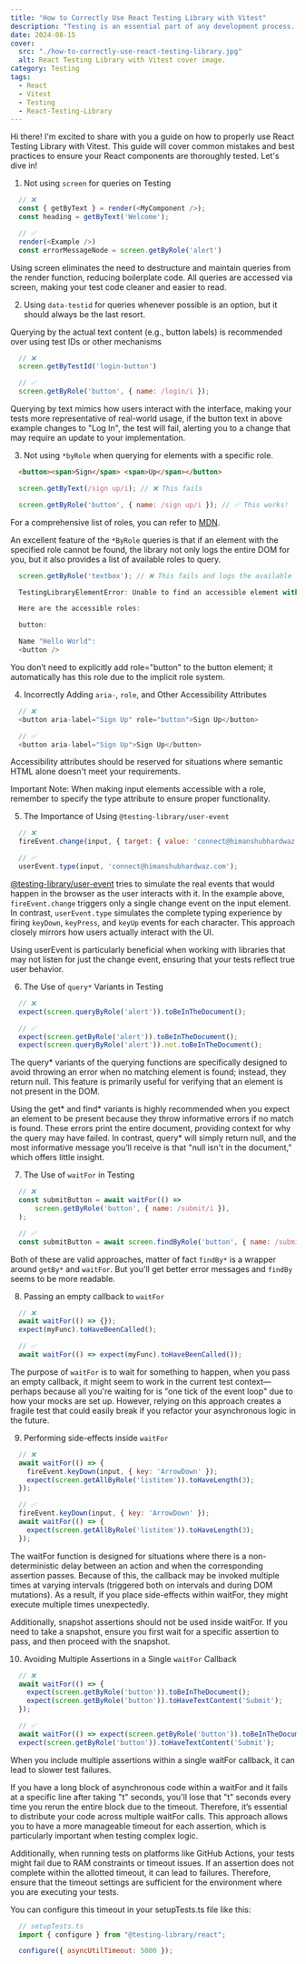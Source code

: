 ```yaml
---
title: "How to Correctly Use React Testing Library with Vitest"
description: "Testing is an essential part of any development process. Learn about common mistakes and best practices for using React Testing Library with Vitest to ensure your React components are thoroughly tested."
date: 2024-08-15
cover:
  src: "./how-to-correctly-use-react-testing-library.jpg"
  alt: React Testing Library with Vitest cover image.
category: Testing
tags:
  - React
  - Vitest
  - Testing
  - React-Testing-Library
---
```


Hi there! I'm excited to share with you a guide on how to properly use React Testing Library with Vitest. This guide will cover common mistakes
and best practices to ensure your React components are thoroughly tested. Let's dive in!

1. Not using `screen` for queries on Testing

```js
  // ❌
  const { getByText } = render(<MyComponent />);
  const heading = getByText('Welcome');  

  // ✅
  render(<Example />)
  const errorMessageNode = screen.getByRole('alert')
```

Using screen eliminates the need to destructure and maintain queries from the render function, reducing boilerplate code.
All queries are accessed via screen, making your test code cleaner and easier to read.

2. Using `data-testid` for queries whenever possible is an option, but it should always be the last resort.

Querying by the actual text content (e.g., button labels) is recommended over using test IDs or other mechanisms

```js
  // ❌
  screen.getByTestId('login-button')

  // ✅
  screen.getByRole('button', { name: /login/i });
```

Querying by text mimics how users interact with the interface, making your tests more representative of real-world usage, if the 
button text in above example changes to "Log In", the test will fail, alerting you to a change that may require an update to your implementation.

3. Not using `*byRole` when querying for elements with a specific role.

```html
  <button><span>Sign</span> <span>Up</span></button>
```

```js
  screen.getByText(/sign up/i); // ❌ This fails

  screen.getByRole('button', { name: /sign up/i }); // ✅ This works!
```

For a comprehensive list of roles, you can refer to [MDN](https://developer.mozilla.org/en-US/docs/Web/Accessibility/ARIA/Roles). 

An excellent feature of the `*ByRole` queries is that if an element with the specified role cannot be found, 
the library not only logs the entire DOM for you, but it also provides a list of available roles to query.

```js
  screen.getByRole('textbox'); // ❌ This fails and logs the available roles present in the DOM

  TestingLibraryElementError: Unable to find an accessible element with the role "blah"

  Here are the accessible roles:

  button:

  Name "Hello World":
  <button />
```

You don’t need to explicitly add role="button" to the button element; it automatically has this role due to the implicit role system. 

4. Incorrectly Adding `aria-`, `role`, and Other Accessibility Attributes

```js
  // ❌
  <button aria-label="Sign Up" role="button">Sign Up</button>

  // ✅ 
  <button aria-label="Sign Up">Sign Up</button>
```

Accessibility attributes should be reserved for situations where semantic HTML alone doesn't meet your requirements.

Important Note: When making input elements accessible with a role, remember to specify the type attribute to ensure proper functionality.

5. The Importance of Using `@testing-library/user-event`

```js
  // ❌
  fireEvent.change(input, { target: { value: 'connect@himanshubhardwaz.com' } });

  // ✅
  userEvent.type(input, 'connect@himanshubhardwaz.com');
```

[@testing-library/user-event](https://github.com/testing-library/user-event) tries to simulate the real events that would happen in the browser as the user interacts with it. 
In the example above, `fireEvent.change` triggers only a single change event on the input element. In contrast, `userEvent.type` simulates the complete typing experience by firing `keyDown`, `keyPress`, and `keyUp` events for each character. 
This approach closely mirrors how users actually interact with the UI.

Using userEvent is particularly beneficial when working with libraries that may not listen for just the change event, ensuring that your tests reflect true user behavior.

6. The Use of `query*` Variants in Testing

```js
  // ❌
  expect(screen.queryByRole('alert')).toBeInTheDocument();

  // ✅
  expect(screen.getByRole('alert')).toBeInTheDocument();
  expect(screen.queryByRole('alert')).not.toBeInTheDocument();
```

The query* variants of the querying functions are specifically designed to avoid throwing an error when no matching element is found; instead, they return null. 
This feature is primarily useful for verifying that an element is not present in the DOM.

Using the get* and find* variants is highly recommended when you expect an element to be present because they throw informative errors if no match is found.
These errors print the entire document, providing context for why the query may have failed. In contrast, query* will simply return null,
and the most informative message you’ll receive is that "null isn't in the document," which offers little insight.

7. The Use of `waitFor` in Testing

```js
  // ❌
  const submitButton = await waitFor(() =>
	  screen.getByRole('button', { name: /submit/i }),
  );

  // ✅
  const submitButton = await screen.findByRole('button', { name: /submit/i });
```

Both of these are valid approaches, matter of fact `findBy*` is a wrapper around `getBy*` and `waitFor`. But you'll get better error messages and `findBy` seems to be more readable.

8. Passing an empty callback to `waitFor`

```js
  // ❌
  await waitFor(() => {});
  expect(myFunc).toHaveBeenCalled();

  // ✅
  await waitFor(() => expect(myFunc).toHaveBeenCalled());
```

The purpose of `waitFor` is to wait for something to happen, when you pass an empty callback, it might seem to work in the current test 
context—perhaps because all you're waiting for is "one tick of the event loop" due to how your mocks are set up. However, relying on this 
approach creates a fragile test that could easily break if you refactor your asynchronous logic in the future.

9. Performing side-effects inside `waitFor`

```js
  // ❌
  await waitFor(() => {
    fireEvent.keyDown(input, { key: 'ArrowDown' });
    expect(screen.getAllByRole('listitem')).toHaveLength(3);
  });

  // ✅
  fireEvent.keyDown(input, { key: 'ArrowDown' });
  await waitFor(() => {
    expect(screen.getAllByRole('listitem')).toHaveLength(3);
  });
```

The waitFor function is designed for situations where there is a non-deterministic delay between an action and when the corresponding assertion passes.
Because of this, the callback may be invoked multiple times at varying intervals (triggered both on intervals and during DOM mutations).
As a result, if you place side-effects within waitFor, they might execute multiple times unexpectedly.

Additionally, snapshot assertions should not be used inside waitFor. If you need to take a snapshot, ensure you first wait for a specific 
assertion to pass, and then proceed with the snapshot.

10. Avoiding Multiple Assertions in a Single `waitFor` Callback

```js
  // ❌
  await waitFor(() => {
    expect(screen.getByRole('button')).toBeInTheDocument();
    expect(screen.getByRole('button')).toHaveTextContent('Submit');
  });

  // ✅
  await waitFor(() => expect(screen.getByRole('button')).toBeInTheDocument());
  expect(screen.getByRole('button')).toHaveTextContent('Submit');
```

When you include multiple assertions within a single waitFor callback, it can lead to slower test failures. 

If you have a long block of asynchronous code within a waitFor and it fails at a specific line after taking "t" seconds, you'll lose that "t" seconds every time you rerun the entire block due to the timeout. 
Therefore, it’s essential to distribute your code across multiple waitFor calls. 
This approach allows you to have a more manageable timeout for each assertion, which is particularly important when testing complex logic.

Additionally, when running tests on platforms like GitHub Actions, your tests might fail due to RAM constraints or timeout issues. 
If an assertion does not complete within the allotted timeout, it can lead to failures. 
Therefore, ensure that the timeout settings are sufficient for the environment where you are executing your tests.

You can configure this timeout in your setupTests.ts file like this:

```js
  // setupTests.ts
  import { configure } from "@testing-library/react";

  configure({ asyncUtilTimeout: 5000 });
```